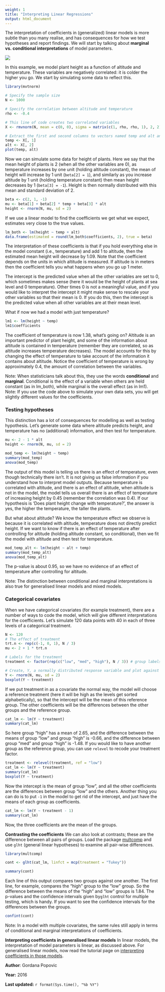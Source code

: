 ```yaml
---
weight: 1
title: "Interpreting Linear Regressions"
output: html_document
---
```

The interpretation of coefficients in (generalized) linear models is more subtle than you many realise, and has consequences for how we test hypotheses and report findings. We will start by talking about **marginal vs. conditional interpretations** of model parameters. 

![](Linear_regression_image.jpg)
 

In this example, we model plant height as a function of altitude and temperature. These variables are negatively correlated: it is colder the higher you go. We start by simulating some data to reflect this.


```r
library(mvtnorm)

# Specify the sample size
N <- 1000

# Specify the correlation between altitude and temperature
rho <- -0.4

# This line of code creates two correlated variables
X <- rmvnorm(N, mean = c(0, 0), sigma = matrix(c(1, rho, rho, 1), 2, 2))

# Extract the first and second columns to vectors named temp and alt and plot
temp <- X[, 1]
alt <- X[, 2]
plot(temp, alt)
```

Now we can simulate some data for height of plants. Here we say that the mean height of plants is 2 (when all the other variables are 0), as temperature increases by one unit (holding altitude constant), the mean of height will increase by 1 unit (`beta[2] = 1`), and similarly as you increase altitude by 1 unit (holding temperature constant) then mean height decreases by 1 (`beta[3] = -1`). Height is then normally distributed with this mean and standard deviation of 2.

```r
beta <- c(2, 1, -1)
mu <- beta[1] + beta[2] * temp + beta[3] * alt
height <- rnorm(N, mu, sd = 2)
```

If we use a linear model to find the coefficients we get what we expect, estimates very close to the true values. 

```r
lm_both <- lm(height ~ temp + alt)
data.frame(estimated = round(lm_both$coefficients, 2), true = beta)
```

The interpretation of these coefficients is that if you hold everything else in the model constant (i.e., temperature) and add 1 to altitude, then the estimated mean height will decrease by 1.09. Note that the coefficient depends on the units in which altitude is measured. If altitude is in meters then the coefficient tells you what happens when you go up 1 meter.

The intercept is the predicted value when all the other variables are set to 0, which sometimes makes sense (here it would be the height of plants at sea level and 0 temperature). Other times 0 is not a meaningful value, and if you would like to interpret the intercept it might make sense to rescale your other variables so that their mean is 0. If you do this, then the intercept is the predicted value when all other variables are at their mean level.

What if now we had a model with just temperature? 

```r
lm1 <- lm(height ~ temp)
lm1$coefficients
```

The coefficient of temperature is now 1.38, what's going on? Altitude is an important predictor of plant height, and some of the information about altitude is contained in temperature (remember they are correlated, so as altitude increases temperature decreases). The model accounts for this by changing the effect of temperature to take account of the information it contains about altitude. Notice the coefficient of temperature is wrong by approximately 0.4, the amount of correlation between the variables. 

Note: When statisticians talk about this, they use the words **conditional** and **marginal**. Conditional is the effect of a variable when others are held constant (as in lm_both), while marginal is the overall effect (as in lm1).
Note: If you use the code above to simulate your own data sets, you will get slightly different values for the coefficients.
  

### Testing hypotheses
 
This distinction has a lot of consequences for modelling as well as testing hypothesis. Let's generate some data where altitude predicts height, and temperature has no (additional) information, and then test for temperature.

```r
mu <- 2 - 1 * alt
height <- rnorm(N, mu, sd = 2)

mod_temp <- lm(height ~ temp)
summary(mod_temp)
anova(mod_temp)
```

The output of this model is telling us there is an effect of temperature, even though technically there isn't. It is not giving us false information if you understand how to interpret model outputs. Because temperature is correlated with altitude, and there is an effect of altitude, when altitude is not in the model, the model tells us overall there is an effect of temperature of increasing height by 0.45 (remember the correlation was 0.4). If our hypothesis is 'Does plant height change with temperature?', the answer is yes, the higher the temperature, the taller the plants.

But what about altitude? We know the temperature effect we observe is because it is correlated with altitude, temperature does not directly predict height. If we want to know if there is an effect of temperature after controlling for altitude (holding altitude constant, so conditional), then we fit the model with altitude and then test for temperature.

```r
mod_temp_alt <- lm(height ~ alt + temp)
summary(mod_temp_alt)
anova(mod_temp_alt)
```

The p-value is about 0.95, so we have no evidence of an effect of temperature after controlling for altitude.

Note: The distinction between conditional and marginal interpretations is also true for generalised linear models and mixed models.
  

### Categorical covariates
 
When we have categorical covariates (for example treatment), there are a number of ways to code the model, which will give different interpretations for the coefficients. Let's simulate 120 data points with 40 in each of three levels of a categorical treatment.

```r
N <- 120
# The effect of treatment
trt.n <- rep(c(-1, 0, 1), N / 3)
mu <- 2 + 1 * trt.n

# Labels for the treatment
treatment <- factor(rep(c("low", "med", "high"), N / 3)) # group labels

# Create, Y, a normally distributed response variable and plot against treatment
Y <- rnorm(N, mu, sd = 2)
boxplot(Y ~ treatment)
```

If we put treatment in as a covariate the normal way, the model will choose a reference treatment (here it will be high as the levels get sorted alphabetically), so that the intercept will be the mean of this reference group. The other coefficients will be the differences between the other groups and the reference group.

```r
cat_lm <- lm(Y ~ treatment)
summary(cat_lm)
```

So here group "high" has a mean of 2.65, and the difference between the means of group "low" and group "high" is -0.66, and the difference between group "med" and group "high" is -1.48. If you would like to have another group as the reference group, you can use `relevel` to recode your treatment factor.


```r
treatment <- relevel(treatment, ref = "low")
cat_lm <- lm(Y ~ treatment)
summary(cat_lm)
boxplot(Y ~ treatment)
```

Now the intercept is the mean of group "low", and all the other coefficients are the differences between group "low" and the others. Another thing you can do is to put `-1` in the model to get rid of the intercept, and just have the means of each group as coefficients.


```r
cat_lm <- lm(Y ~ treatment - 1)
summary(cat_lm)
```

Now, the three coefficients are the mean of the groups. 

**Contrasting the coefficients** We can also look at contrasts; these are the difference between all pairs of groups. Load the package [multcomp](https://cran.r-project.org/web/packages/multcomp/index.html) and use `glht` (general linear hypotheses) to examine all pair-wise differences.

```r
library(multcomp)

cont <- glht(cat_lm, linfct = mcp(treatment = "Tukey"))

summary(cont)
```

Each line of this output compares two groups against one another. The first line, for example, compares the "high" group to the "low" group. So the difference between the means of the "high" and "low" groups is 1.84. The p-values and the confidence intervals given by` glht` control for multiple testing, which is handy. If you want to see the confidence intervals for the differences between the groups. 

```r
confint(cont)
```

Note: In a model with multiple covariates, the same rules still apply in terms of conditional and marginal interpretations of coefficients.
  

**Interpreting coefficients in generalised linear models** In linear models, the interpretation of model parameters is linear, as discussed above. For generalised linear models, now read the tutorial page on [interpreting coefficients in those models](/statistics/glms/interpret-glm-coeffs/).
  

**Author**: Gordana Popovic
 
**Year:** 2016

**Last updated:** `r format(Sys.time(), "%b %Y")`

